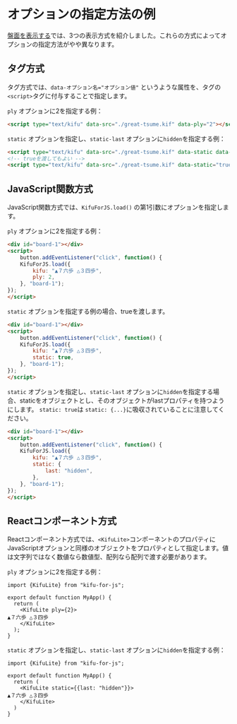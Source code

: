 
# オプションの指定方法の例

[盤面を表示する](./getting-started/methods-of-installation)では、3つの表示方式を紹介しました。これらの方式によってオプションの指定方法がやや異なります。

## タグ方式

タグ方式では、`data-オプション名="オプション値"` というような属性を、タグの`<script>`タグに付与することで指定します。

`ply` オプションに2を指定する例：

```html
<script type="text/kifu" data-src="./great-tsume.kif" data-ply="2"></script>
```

`static` オプションを指定し、`static-last` オプションに`hidden`を指定する例：

```html
<script type="text/kifu" data-src="./great-tsume.kif" data-static data-static-last="hidden"></script>
<!-- trueを渡してもよい -->
<script type="text/kifu" data-src="./great-tsume.kif" data-static="true" data-static-last="hidden"></script>
```

## JavaScript関数方式

JavaScript関数方式では、`KifuForJS.load()` の第1引数にオプションを指定します。

`ply` オプションに2を指定する例：

```html
<div id="board-1"></div>
<script>
    button.addEventListener("click", function() {
    KifuForJS.load({
        kifu: "▲７六歩 △３四歩",
        ply: 2,
    }, "board-1");
});
</script>
```

`static` オプションを指定する例の場合、trueを渡します。

```html
<div id="board-1"></div>
<script>
    button.addEventListener("click", function() {
    KifuForJS.load({
        kifu: "▲７六歩 △３四歩",
        static: true,
    }, "board-1");
});
</script>
```

`static` オプションを指定し、`static-last` オプションに`hidden`を指定する場合、staticをオブジェクトとし、そのオブジェクトがlastプロパティを持つようにします。 `static: true`は `static: {...}`に吸収されていることに注意してください。

```html
<div id="board-1"></div>
<script>
    button.addEventListener("click", function() {
    KifuForJS.load({
        kifu: "▲７六歩 △３四歩",
        static: {
            last: "hidden",
        },
    }, "board-1");
});
</script>
```

## Reactコンポーネント方式

Reactコンポーネント方式では、`<KifuLite>`コンポーネントのプロパティに JavaScriptオプションと同様のオブジェクトをプロパティとして指定します。値は文字列ではなく数値なら数値型、配列なら配列で渡す必要があります。

`ply` オプションに2を指定する例：

```tsx
import {KifuLite} from "kifu-for-js";

export default function MyApp() {
  return (
    <KifuLite ply={2}>
▲７六歩 △３四歩
    </KifuLite>
  );
}
```

`static` オプションを指定し、`static-last` オプションに`hidden`を指定する例：

```tsx
import {KifuLite} from "kifu-for-js";

export default function MyApp() {
  return (
    <KifuLite static={{last: "hidden"}}>
▲７六歩 △３四歩
    </KifuLite>
  )
}
```
